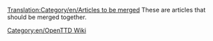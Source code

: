 [[Translation:Category/en/Articles to be merged]]
These are articles that should be merged together.

[[Category:en/OpenTTD Wiki]]